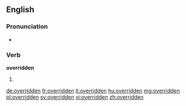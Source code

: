 ==English==

===Pronunciation===
* {{IPA|/ˈovəɻɪdən/}}

===Verb===
'''overridden'''

# {{past participle of|override}}

[[de:overridden]]
[[fr:overridden]]
[[it:overridden]]
[[hu:overridden]]
[[mg:overridden]]
[[pl:overridden]]
[[sv:overridden]]
[[vi:overridden]]
[[zh:overridden]]